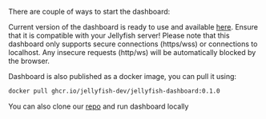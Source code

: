 
There are couple of ways to start the dashboard:

<Tabs>
  <TabItem value="main" label="Up-to-date version">

Current version of the dashboard is ready to use and available
[here](https://jellyfish-dev.github.io/jellyfish-dashboard/).
Ensure that it is compatible with your Jellyfish server!
Please note that this dashboard only supports secure connections (https/wss)
or connections to localhost. Any insecure requests (http/ws) will be automatically blocked by the browser.


  </TabItem>
  <TabItem value="docker" label="Docker container">

Dashboard is also published as a docker image, you can pull it using:

```bash
docker pull ghcr.io/jellyfish-dev/jellyfish-dashboard:0.1.0
```

  </TabItem>
  <TabItem value="repo" label="Official repository">

You can also clone our [repo](https://github.com/jellyfish-dev/jellyfish-dashboard)
and run dashboard locally

  </TabItem>
</Tabs>
